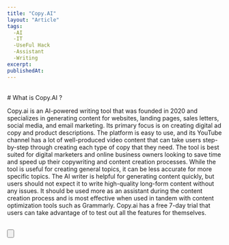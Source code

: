 ```yaml
---
title: "Copy.AI"
layout: "Article"
tags:
  -AI 
  -IT
  -UseFul Hack
  -Assistant
  -Writing
excerpt:
publishedAt:
---
```

<br/>
# What is Copy.AI ?
<br/>

Copy.ai is an AI-powered writing tool that was founded in 2020 and specializes in generating content for websites, landing pages, sales letters, social media, and email marketing.
Its primary focus is on creating digital ad copy and product descriptions. The platform is easy to use, and its YouTube channel has a lot of well-produced video content that can take users step-by-step through creating each type of copy that they need.
The tool is best suited for digital marketers and online business owners looking to save time and speed up their copywriting and content creation processes. While the tool is useful for creating general topics, it can be less accurate for more specific topics.
The AI writer is helpful for generating content quickly, but users should not expect it to write high-quality long-form content without any issues. It should be used more as an assistant during the content creation process and is most effective when used in tandem with content optimization tools such as Grammarly.
Copy.ai has a free 7-day trial that users can take advantage of to test out all the features for themselves.
<br />
<br />

<Button
  address="https://www.copy.ai/"
  text="Link to Copy.AI"
/>